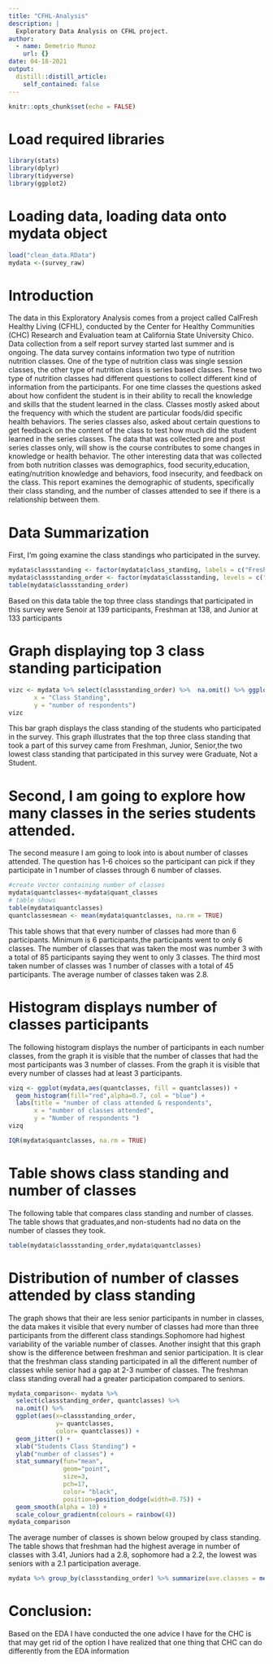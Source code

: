 ```yaml
---
title: "CFHL-Analysis"
description: |
  Exploratory Data Analysis on CFHL project.
author:
  - name: Demetrio Munoz
    url: {}
date: 04-18-2021
output:
  distill::distill_article:
    self_contained: false
---
```



```r
knitr::opts_chunk$set(echo = FALSE)
```

# Load required libraries 
```r
library(stats)
library(dplyr)
library(tidyverse)
library(ggplot2)
```

# Loading data, loading data onto mydata object 
```r
load("clean_data.RData")
mydata <-(survey_raw)
```

# Introduction
 The data in this Exploratory Analysis comes from a project called CalFresh Healthy Living (CFHL), conducted by the Center for Healthy Communities (CHC) Research and Evaluation team at California State University Chico. Data collection from a self report survey started last summer and is ongoing. The data survey contains information two type of nutrition nutrition classes. One of the type of nutrition class was single session classes, the other type of nutrition class is series based classes. These two type of nutrition classes had different questions to collect different kind of information from the participants. For one time classes the questions asked about how confident the student is in their ability to recall the knowledge and skills that the student learned in the class. Classes mostly asked about the frequency with which the student are particular foods/did specific health behaviors. The series classes also, asked about certain questions to get feedback on the content of the class to test how much did the student learned in the series classes. The data that was collected pre and post series  classes only, will show is the course contributes to some changes in knowledge or health behavior. The other interesting data that was collected from both nutrition classes was demographics, food security,education, eating/nutrition knowledge and behaviors, food insecurity, and feedback on the class. 
 This report examines the demographic of students, specifically their class standing, and the number of classes attended to see if there is a relationship between them.

# Data Summarization 
 First, I'm going examine the class standings who participated in the survey.
 
```r
mydata$classstanding <- factor(mydata$class_standing, labels = c("Freshman","Graduate","Junior","Not a student", "Senior","Sophomore"))
mydata$classstanding_order <- factor(mydata$classstanding, levels = c("Freshman",  "Sophomore", "Junior", "Senior", "Graduate", "Not a student"))
table(mydata$classstanding_order)
```

 Based on this data table the top three class standings that participated in this survey were Senoir at 139 participants, Freshman at 138, and Junior at 133 participants

# Graph displaying top 3 class standing participation 
```r
vizc <- mydata %>% select(classstanding_order) %>%  na.omit() %>% ggplot(aes(x=classstanding_order, fill=classstanding_order)) +  geom_bar() + guides(fill=FALSE) + labs(title = "class standing & number of respondents ",
       x = "Class Standing",
       y = "number of respondents")
vizc
```

 This bar graph displays the class standing of the students who participated in the survey. This graph illustrates that the top three class standing that took a part of this survey came from Freshman, Junior, Senior,the two lowest class standing that participated in this survey were Graduate, Not a Student.  

# Second, I am going to explore how many classes in the series students attended. 
 
 The second measure I am going to look into is about number of classes attended. The question has 1-6 choices so the participant can pick if they participate in 1 number of classes through 6 number of classes. 
 
```r
#create Vector containing number of classes
mydata$quantclasses<-mydata$quant_classes
# table shows 
table(mydata$quantclasses)
quantclassesmean <- mean(mydata$quantclasses, na.rm = TRUE)
```

 This table shows that that every number of classes had more than 6 participants. Minimum is 6 participants,the participants went to only 6 classes. The number of classes that was taken the most was number 3 with a total of 85 participants saying they went to only 3 classes. The third most taken number of classes was 1 number of classes with a total of 45 participants. The average number of classes taken was 2.8.

# Histogram displays number of classes participants
  The following histogram displays the number of participants in each number classes, from the graph it is visible that the number of classes that had the most participants was 3 number of classes. From the graph it is visible that every number of classes had at least 3 participants.
  
```r
vizq <- ggplot(mydata,aes(quantclasses, fill = quantclasses)) +
  geom_histogram(fill="red",alpha=0.7, col = "blue") +
  labs(title = "number of class attended & respondents",
       x = "number of classes attended",
       y = "Number of respondents ")
vizq

```


```r
IQR(mydata$quantclasses, na.rm = TRUE)
```

# Table shows class standing and number of classes
 The following table that compares class standing and number of classes. The table shows that graduates,and non-students had no data on the number of classes they took. 
```r
table(mydata$classstanding_order,mydata$quantclasses)
```


# Distribution of number of classes attended by class standing
 The graph shows that their are less senior participants in number in classes, the data makes it visible that every number of classes had more than three participants from the different class standings.Sophomore had highest variability of the variable number of classes. Another insight that this graph show is the difference between freshman and senior participation. It is clear that the freshman class standing participated in all the different number of classes while senior had a gap at 2-3 number of classes. The freshman class standing overall had a greater participation compared to seniors.
 
```r
mydata_comparison<- mydata %>% 
  select(classstanding_order, quantclasses) %>%  
  na.omit() %>% 
  ggplot(aes(x=classstanding_order,
             y= quantclasses,
             color= quantclasses)) + 
  geom_jitter() + 
  xlab("Students Class Standing") + 
  ylab("number of classes") +
  stat_summary(fun="mean", 
               geom="point", 
               size=3, 
               pch=17,
               color= "black", 
               position=position_dodge(width=0.75)) +
  geom_smooth(alpha = 10) + 
  scale_colour_gradientn(colours = rainbow(4))
mydata_comparison 

```
  
 The average number of classes is shown below grouped by class standing. The table shows that freshman had the highest average in number of classes with 3.41, Juniors had a 2.8, sophomore had a 2.2, the lowest was seniors with a 2.1 participation average. 
```r
mydata %>% group_by(classstanding_order) %>% summarize(ave.classes = mean(quantclasses, na.rm=TRUE))
```

# Conclusion:
  Based on the EDA I have conducted the one advice I have for the CHC is that may get rid of the option 
  I have realized that one thing that CHC can do differently from the EDA information 